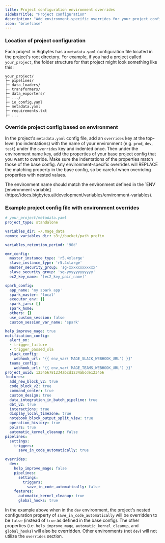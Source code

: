 ```yaml
---
title: Project configuration environment overrides
sidebarTitle: "Project configuration"
description: "Add environment-specific overrides for your project configuration."
icon: "briefcase"
---
```



<ProOnly source="env-specific-config" />

### Location of project configuration

Each project in Bigbytes has a `metadata.yaml` configuration file located in the
project's root directory. For example, if you had a project called `your_project`,
the folder structure for that project might look something like this:

```
your_project/
├─ pipelines/
├─ data_loaders/
├─ transformers/
├─ data_exporters/
├─ .../
├─ io_config.yaml
├─ metadata.yaml
├─ requirements.txt
├─ ...
```

### **Override project config based on environment**

In the project's `metadata.yaml` config file, add an `overrides` key at the top-level
(no indentations) with the name of your environment (e.g. `prod`, `dev`, `test`) under
the `overrides` key and indented once. Then under the environment name key, add the
properties of your base project config that you want to override. Make sure the
indentations of the properties match those of the base config. Any environment-specific
overrides will REPLACE the matching property in the base config, so be careful when
overriding properties with nested values.

<Note>
The environment name should match the environment defined in the `ENV`
[environment variable](https://docs.bigbytes.ai/development/variables/environment-variables).
</Note>

### Example project config file with environment overrides

```yaml
# your_project/metadata.yaml
project_type: standalone

variables_dir: ~/.mage_data
remote_variables_dir: s3://bucket/path_prefix

variables_retention_period: '90d'

emr_config:
  master_instance_type: 'r5.4xlarge'
  slave_instance_type: 'r5.4xlarge'
  master_security_group: 'sg-xxxxxxxxxxxx'
  slave_security_group: 'sg-yyyyyyyyyyyy'
  ec2_key_name: '[ec2_key_pair_name]'

spark_config:
  app_name: 'my spark app'
  spark_master: 'local'
  executor_env: {}
  spark_jars: []
  spark_home:
  others: {}
  use_custom_session: false
  custom_session_var_name: 'spark'

help_improve_mage: true
notification_config:
  alert_on:
  - trigger_failure
  - trigger_passed_sla
  slack_config:
    webhook_url: "{{ env_var('MAGE_SLACK_WEBHOOK_URL') }}"
  teams_config:
    webhook_url: "{{ env_var('MAGE_TEAMS_WEBHOOK_URL') }}"
project_uuid: 123456781234abcd1234abcde123456
features:
  add_new_block_v2: true
  code_block_v2: true
  command_center: true
  custom_design: true
  data_integration_in_batch_pipeline: true
  dbt_v2: true
  interactions: true
  display_local_timezone: true
  notebook_block_output_split_view: true
  operation_history: true
  polars: true
  automatic_kernel_cleanup: false
pipelines:
  settings:
    triggers:
      save_in_code_automatically: true

overrides:
  dev:
    help_improve_mage: false
    pipelines:
      settings:
        triggers:
          save_in_code_automatically: false
    features:
      automatic_kernel_cleanup: true
      global_hooks: true
```

In the example above when in the `dev` environment, the project's nested configuration
property of `save_in_code_automatically` will be overridden to be `false` (instead of
`true` as defined in the base config). The other properties (i.e. `help_improve_mage`,
`automatic_kernel_cleanup`, and `global_hooks`) will also be overridden.
Other environments (not `dev`) will not utilize the `overrides` section.
